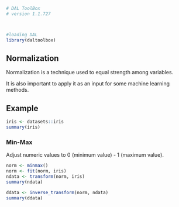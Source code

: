 ```r
# DAL ToolBox
# version 1.1.727



#loading DAL
library(daltoolbox) 
```

## Normalization

Normalization is a technique used to equal strength among variables. 

It is also important to apply it as an input for some machine learning methods. 

## Example

```r
iris <- datasets::iris  
summary(iris)
```

### Min-Max 
Adjust numeric values to 0 (minimum value) - 1 (maximum value).

```r
norm <- minmax()
norm <- fit(norm, iris)
ndata <- transform(norm, iris)
summary(ndata)
```

```r
ddata <- inverse_transform(norm, ndata)
summary(ddata)
```

